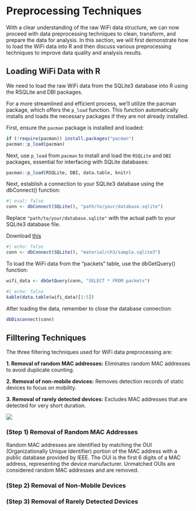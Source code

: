# Preprocessing Techniques

With a clear understanding of the raw WiFi data structure, we can now proceed with data preprocessing techniques to clean, transform, and prepare the data for analysis. In this section, we will first demonstrate how to load the WiFi data into R and then discuss various preprocessing techniques to improve data quality and analysis results.

## Loading WiFi Data with R

We need to load the raw WiFi data from the SQLite3 database into R using the RSQLite and DBI packages. 

For a more streamlined and efficient process, we'll utilize the pacman package, which offers the `p_load` function. This function automatically installs and loads the necessary packages if they are not already installed.

First, ensure the `pacman` package is installed and loaded:


```r
if (!require(pacman)) install.packages("pacman")
pacman::p_load(pacman)
```

Next, use `p_load` from `pacman` to install and load the `RSQLite` and `DBI` packages, essential for interfacing with SQLite databases:

```r
pacman::p_load(RSQLite, DBI, data.table, knitr)
```

Next, establish a connection to your SQLite3 database using the dbConnect() function:

```r
#| eval: false
conn <- dbConnect(SQLite(), "path/to/your/database.sqlite")
```

Replace `"path/to/your/database.sqlite"` with the actual path to your SQLite3 database file.

::: {.callout-note title="If you don't have the WiFi DB"}
Download [this](material/ch3/sample.sqlite3)
:::

```r
#| echo: false
conn <- dbConnect(SQLite(), "material/ch3/sample.sqlite3")
```


To load the WiFi data from the "packets" table, use the dbGetQuery() function:

```r
wifi_data <- dbGetQuery(conn, "SELECT * FROM packets")
```

```r
#| echo: false
kable(data.table(wifi_data)[1:5])
```


After loading the data, remember to close the database connection:

```r
dbDisconnect(conn)
```


## Filltering Techniques

The three filtering techniques used for WiFi data preprocessing are:

**1. Removal of random MAC addresses:** Eliminates random MAC addresses to avoid duplicate counting.

**2. Removal of non-mobile devices:** Removes detection records of static devices to focus on mobility.

**3. Removal of rarely detected devices:** Excludes MAC addresses that are detected for very short duration.

![](material/ch3/preprocessing.png)

### (Step 1) Removal of Random MAC Addresses

Random MAC addresses are identified by matching the OUI (Organizationally Unique Identifier) portion of the MAC address with a public database provided by IEEE. The OUI is the first 6 digits of a MAC address, representing the device manufacturer. Unmatched OUIs are considered random MAC addresses and are removed.



### (Step 2) Removal of Non-Mobile Devices

### (Step 3) Removal of Rarely Detected Devices



